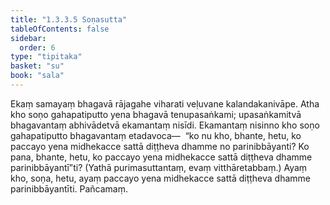 ```yaml
---
title: "1.3.3.5 Soṇasutta"
tableOfContents: false
sidebar:
  order: 6
type: "tipitaka"
basket: "su"
book: "sala"
---
```



<DynamicBreadcrumb />

<Division number="128" book="sala">

<Paragraph number="739" book="sala">
Ekaṃ samayaṃ bhagavā rājagahe viharati veḷuvane kalandakanivāpe. Atha kho soṇo gahapatiputto yena bhagavā tenupasaṅkami; upasaṅkamitvā bhagavantaṃ abhivādetvā ekamantaṃ nisīdi. Ekamantaṃ nisinno kho soṇo gahapatiputto bhagavantaṃ etadavoca—  “ko nu kho, bhante, hetu, ko paccayo yena midhekacce sattā diṭṭheva dhamme no parinibbāyanti? Ko pana, bhante, hetu, ko paccayo yena midhekacce sattā diṭṭheva dhamme parinibbāyantī”ti? (Yathā purimasuttantaṃ, evaṃ vitthāretabbaṃ.) Ayaṃ kho, soṇa, hetu, ayaṃ paccayo yena midhekacce sattā diṭṭheva dhamme parinibbāyantīti.

</Paragraph>
</Division>

<Paragraph number="740" type="center" book="sala">
Pañcamaṃ.
</Paragraph>